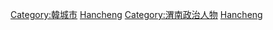 [[Category:韓城市|Category:韓城市]]
[[Category:县级市市委书记|Hancheng]]
[[Category:渭南政治人物|Category:渭南政治人物]]
[[Category:中國共產黨陝西省縣級組織領導人|Hancheng]]